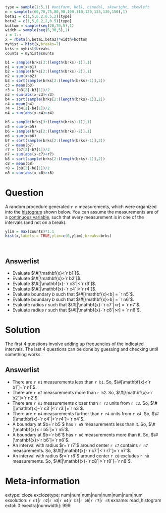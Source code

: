 ```r
type = sample(1:5,1) #uniform, bell, bimodal, skewright, skewleft
n = sample(c(60,70,75,80,90,100,110,120,125,130,150),1)
beta1 = c(1,5,0.2,0.5,2)[type]
beta2 = c(1,5,0.2,2,0.5)[type]
bottom = sample(seq(20,70,5),1)
width = sample(seq(5,30,5),1)
i = 1:n
x = rbeta(n,beta1,beta2)*width+bottom
myhist = hist(x,breaks=7)
brks = myhist$breaks
counts = myhist$counts

b1 = sample(brks[3:(length(brks)-1)],1)
n1 = sum(x<b1)
b2 = sample(brks[2:(length(brks)-2)],1)
n2 = sum(x>b2)
b3 = sort(sample(brks[2:(length(brks)-1)],2))
c3 = mean(b3)
r3 = (b3[2]-b3[1])/2
n3 = sum(abs(x-c3)<r3)
b4 = sort(sample(brks[2:(length(brks)-1)],2))
c4 = mean(b4)
r4 = (b4[2]-b4[1])/2
n4 = sum(abs(x-c4)>r4)

b5 = sample(brks[3:(length(brks)-1)],1)
n5 = sum(x<b5)
b6 = sample(brks[2:(length(brks)-2)],1)
n6 = sum(x>b6)
b7 = sort(sample(brks[2:(length(brks)-1)],2))
c7 = mean(b7)
r7 = (b7[2]-b7[1])/2
n7 = sum(abs(x-c7)<r7)
b8 = sort(sample(brks[2:(length(brks)-1)],2))
c8 = mean(b8)
r8 = (b8[2]-b8[1])/2
n8 = sum(abs(x-c8)>r8)

```


Question
========

A random procedure generated `r n` measurements, which were organized into the [histogram](https://en.wikipedia.org/wiki/Histogram){target="blank"} shown below. You can assume the measurements are of a [continuous variable](https://en.wikipedia.org/wiki/Continuous_or_discrete_variable){target="blank"}, such that every measurement is in one of the intervals (and not on a break).

```r
ylim = max(counts)*1.1
hist(x,labels = TRUE,ylim=c(0,ylim),breaks=brks)
```
\


Answerlist
--------
* Evaluate $\#[\mathbf{x}<`r b1`]$.
* Evaluate $\#[\mathbf{x}>`r b2`]$.
* Evaluate $\#[|\mathbf{x}-`r c3`|<`r r3`]$.
* Evaluate $\#[|\mathbf{x}-`r c4`|>`r r4`]$.
* Evaluate boundary $b$ such that $\#[\mathbf{x}<b] = `r n5`$.
* Evaluate boundary $b$ such that $\#[\mathbf{x}>b] = `r n6`$.
* Evaluate radius $r$ such that $\#[|\mathbf{x}-`r c7`|<r] = `r n7`$.
* Evaluate radius $r$ such that $\#[|\mathbf{x}-`r c8`|>r] = `r n8`$.


Solution
========

The first 4 questions involve adding up frequencies of the indicated intervals. The last 4 questions can be done by guessing and checking until something works.

Answerlist
--------
* There are `r n1` measurements less than `r b1`. So, $\#[\mathbf{x}<`r b1`]=`r n1`$.
* There are `r n2` measurements more than `r b2`. So, $\#[\mathbf{x}>`r b2`]=`r n2`$.
* There are `r n3` measurements closer than `r r3` units from `r c3`. So, $\#[|\mathbf{x}-`r c3`|<`r r3`]=`r n3`$.
* There are `r n4` measurements further than `r r4` units from `r c4`. So, $\#[|\mathbf{x}-`r c4`|>`r r4`]=`r n4`$.
* A boundary at $b=`r b5`$ has `r n5` measurements less than it. So, $\#[\mathbf{x}<`r b5`]=`r n5`$.
* A boundary at $b=`r b6`$ has `r n6` measurements more than it. So, $\#[\mathbf{x}>`r b6`]=`r n6`$.
* An interval with radius $r=`r r7`$ around center `r c7` contains `r n7` measurements. So, $\#[|\mathbf{x}-`r c7`|<`r r7`]=`r n7`$.
* An interval with radius $r=`r r8`$ around center `r c8` excludes `r n8` measurements.  So, $\#[|\mathbf{x}-`r c8`|>`r r8`]=`r n8`$.


Meta-information
================
extype: cloze
exclozetype: num|num|num|num|num|num|num|num
exsolution: `r n1`|`r n2`|`r n3`|`r n4`|`r b5`|`r b6`|`r r7`|`r r8`
exname: read_histogram
extol: 0
exextra[numwidth]: 999
